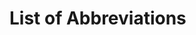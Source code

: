 # List of Abbreviations {-}

\begin{tabular}{rp{0.2cm}lp{1cm}rp{0.2cm}l}
    IPCC    & &  Intergovernmental Panel on Climate Change \\
    GHG & & Greenhouse gas \\  
    RLP     & &  Rhineland-Palatinate \\
    TWh     & &  Tera Watt hours  \\
    WT(s)      & &  Wind turbine(s)  \\
    MWh     & &  Mega Watt hours \\
    kWh     & &  Kilo Watt hours \\
    GIS     & &  Geographic Information System \\
    MaStR   & &  Market master data register \\
    EEG     & &  Renewable Energy Act \\
    kg      & &  Kilogram \\
    m       & &  Meter \\
    s       & &  Second \\
    W       & &  Watt \\
    d       & &  Diameter \\
    m$^2$   & &  Square meter \\
    m$^3$   & &  Cubic meter \\
    DWG     & &  German WindGuard \\
    CRS     & &  Coordinate Reference System \\
    WGS84   & &  World Geodetic System 1984 \\ 
    
\end{tabular}
